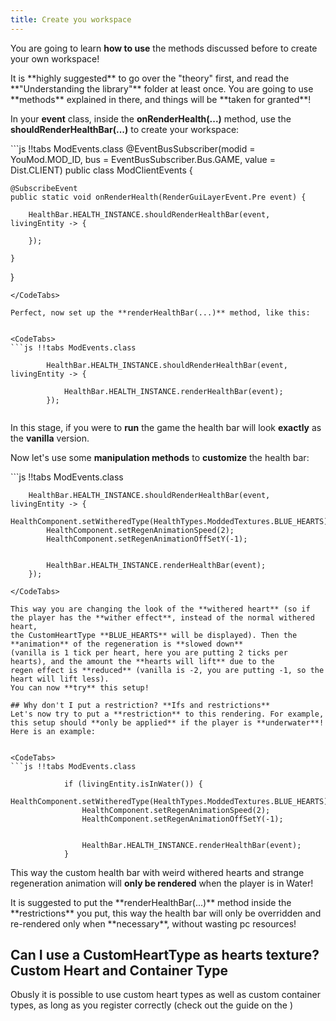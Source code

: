 ```yaml
---
title: Create you workspace
---
```

You are going to learn **how to use** the methods discussed before to create your own workspace!

<Callout variant="warning">
    It is **highly suggested** to go over the "theory" first, and read the **"Understanding the library"** folder at least once.
    You are going to use **methods** explained in there, and things will be **taken for granted**!
</Callout>

In your **event** class, inside the **onRenderHealth(...)** method, use the **shouldRenderHealthBar(...)** to create your workspace:


<CodeTabs>
```js !!tabs ModEvents.class
@EventBusSubscriber(modid = YouMod.MOD_ID, bus = EventBusSubscriber.Bus.GAME, value =  Dist.CLIENT)
public class ModClientEvents {

    @SubscribeEvent
    public static void onRenderHealth(RenderGuiLayerEvent.Pre event) {

        HealthBar.HEALTH_INSTANCE.shouldRenderHealthBar(event, livingEntity -> {

        });

    }

}


```
</CodeTabs>

Perfect, now set up the **renderHealthBar(...)** method, like this:


<CodeTabs>
```js !!tabs ModEvents.class

        HealthBar.HEALTH_INSTANCE.shouldRenderHealthBar(event, livingEntity -> {

            HealthBar.HEALTH_INSTANCE.renderHealthBar(event);
        });


```
</CodeTabs>

In this stage, if you were to **run** the game the health bar will look **exactly** as the **vanilla** version.


Now let's use some **manipulation methods** to **customize** the health bar:

<CodeTabs>
```js !!tabs ModEvents.class

        HealthBar.HEALTH_INSTANCE.shouldRenderHealthBar(event, livingEntity -> {
            HealthComponent.setWitheredType(HealthTypes.ModdedTextures.BLUE_HEARTS);
            HealthComponent.setRegenAnimationSpeed(2);
            HealthComponent.setRegenAnimationOffSetY(-1);


            HealthBar.HEALTH_INSTANCE.renderHealthBar(event);
        });

```
</CodeTabs>

This way you are changing the look of the **withered heart** (so if the player has the **wither effect**, instead of the normal withered heart,
the CustomHeartType **BLUE_HEARTS** will be displayed). Then the **animation** of the regeneration is **slowed down**
(vanilla is 1 tick per heart, here you are putting 2 ticks per hearts), and the amount the **hearts will lift** due to the
regen effect is **reduced** (vanilla is -2, you are putting -1, so the heart will lift less).
You can now **try** this setup!

## Why don't I put a restriction? **Ifs and restrictions**
Let's now try to put a **restriction** to this rendering. For example, this setup should **only be applied** if the player is **underwater**! Here is an example:


<CodeTabs>
```js !!tabs ModEvents.class

            if (livingEntity.isInWater()) {
                HealthComponent.setWitheredType(HealthTypes.ModdedTextures.BLUE_HEARTS);
                HealthComponent.setRegenAnimationSpeed(2);
                HealthComponent.setRegenAnimationOffSetY(-1);


                HealthBar.HEALTH_INSTANCE.renderHealthBar(event);
            }

```
</CodeTabs>

This way the custom health bar with weird withered hearts and strange regeneration animation will **only be rendered** when the player is in Water!


<Callout variant="info">
    It is suggested to put the **renderHealthBar(...)** method inside the **restrictions** you put, this way the health bar will only be overridden and re-rendered
    only when **necessary**, without wasting pc resources!
</Callout>

## Can I use a CustomHeartType as hearts texture? **Custom Heart and Container Type**
Obusly it is possible to use custom heart types as well as custom container types, as long as you register correctly (check out the guide on the )
